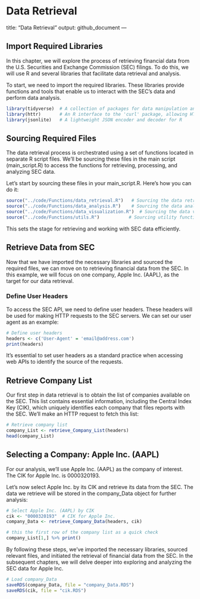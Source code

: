 # Data Retrieval

title: "Data Retrieval"
output: github_document
---

## Import Required Libraries {#sec-import-libraries}

In this chapter, we will explore the process of retrieving financial data from the U.S. Securities and Exchange Commission (SEC) filings. To do this, we will use R and several libraries that facilitate data retrieval and analysis.

To start, we need to import the required libraries. These libraries provide functions and tools that enable us to interact with the SEC's data and perform data analysis.

```r
library(tidyverse)  # A collection of packages for data manipulation and visualization
library(httr)       # An R interface to the 'curl' package, allowing HTTP requests
library(jsonlite)   # A lightweight JSON encoder and decoder for R
````

## Sourcing Required Files

The data retrieval process is orchestrated using a set of functions located in separate R script files. We'll be sourcing these files in the main script (main_script.R) to access the functions for retrieving, processing, and analyzing SEC data.

Let's start by sourcing these files in your main_script.R. Here's how you can do it:

```r
source("../code/Functions/data_retrieval.R")   # Sourcing the data retrieval functions
source("../code/Functions/data_analysis.R")    # Sourcing the data analysis functions
source("../code/Functions/data_visualization.R")  # Sourcing the data visualization functions
source("../code/Functions/utils.R")           # Sourcing utility functions
```

This sets the stage for retrieving and working with SEC data efficiently.

## Retrieve Data from SEC {#sec-retrieve-data}

Now that we have imported the necessary libraries and sourced the required files, we can move on to retrieving financial data from the SEC. In this example, we will focus on one company, Apple Inc. (AAPL), as the target for our data retrieval.

### Define User Headers {#sec-user-headers}
To access the SEC API, we need to define user headers. These headers will be used for making HTTP requests to the SEC servers. We can set our user agent as an example:

```r
# Define user headers
headers <- c('User-Agent' = 'email@address.com')
print(headers)
```
It's essential to set user headers as a standard practice when accessing web APIs to identify the source of the requests.

## Retrieve Company List {#sec-company-list}
Our first step in data retrieval is to obtain the list of companies available on the SEC. This list contains essential information, including the Central Index Key (CIK), which uniquely identifies each company that files reports with the SEC. We'll make an HTTP request to fetch this list:

```r
# Retrieve company list
company_List <- retrieve_Company_List(headers)
head(company_List)
```

## Selecting a Company: Apple Inc. (AAPL) 
For our analysis, we'll use Apple Inc. (AAPL) as the company of interest. The CIK for Apple Inc. is 0000320193.

Let's now select Apple Inc. by its CIK and retrieve its data from the SEC. The data we retrieve will be stored in the company_Data object for further analysis:

````r
# Select Apple Inc. (AAPL) by CIK
cik <- "0000320193"  # CIK for Apple Inc.
company_Data <- retrieve_Company_Data(headers, cik)

# this the first row of the company list as a quick check
company_List[1,] %>% print()
````
By following these steps, we've imported the necessary libraries, sourced relevant files, and initiated the retrieval of financial data from the SEC. In the subsequent chapters, we will delve deeper into exploring and analyzing the SEC data for Apple Inc.

```r
# Load company_Data
saveRDS(company_Data, file = "company_Data.RDS") 
saveRDS(cik, file = "cik.RDS")
```